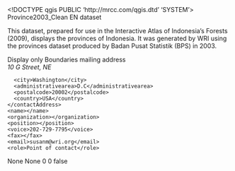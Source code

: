 <!DOCTYPE qgis PUBLIC 'http://mrcc.com/qgis.dtd' 'SYSTEM'>
<qgis version="3.28.1-Firenze">
  <identifier>Province2003_Clean</identifier>
  <parentidentifier></parentidentifier>
  <language>EN</language>
  <type>dataset</type>
  <title>Province2003_Clean</title>
  <abstract>This dataset, prepared for use in the Interactive Atlas of Indonesia's Forests (2009), displays the provinces of Indonesia. It was generated by WRI using the provinces dataset produced by Badan Pusat Statistik (BPS) in 2003.

Display only</abstract>
  <keywords vocabulary="gmd:topicCategory">
    <keyword>Boundaries</keyword>
  </keywords>
  <contact>
    <contactAddress>
      <type>mailing address</type>
      <address>10 G Street, NE</address>
      <city>Washington</city>
      <administrativearea>D.C</administrativearea>
      <postalcode>20002</postalcode>
      <country>USA</country>
    </contactAddress>
    <name></name>
    <organization></organization>
    <position></position>
    <voice>202-729-7795</voice>
    <fax></fax>
    <email>susanm@wri.org</email>
    <role>Point of contact</role>
  </contact>
  <links>
    <link description="" format="" name="Shapefile" size="" url="file://\\GISLB\C$\AtlasIndo\Data\Boundaries\Province2003_Clean.shp" type="Local Area Network" mimeType=""/>
  </links>
  <fees></fees>
  <constraints type="Access">None</constraints>
  <rights>None</rights>
  <encoding></encoding>
  <crs>
    <spatialrefsys nativeFormat="Wkt">
      <wkt></wkt>
      <proj4></proj4>
      <srsid>0</srsid>
      <srid>0</srid>
      <authid></authid>
      <description></description>
      <projectionacronym></projectionacronym>
      <ellipsoidacronym></ellipsoidacronym>
      <geographicflag>false</geographicflag>
    </spatialrefsys>
  </crs>
  <extent>
    <spatial dimensions="2" minx="95.05965399999999477" maxy="5.9068839999999998" miny="-10.99740700000000082" maxz="0" crs="EPSG:4326" minz="0" maxx="141.00718699999998762"/>
    <temporal>
      <period>
        <start></start>
        <end></end>
      </period>
    </temporal>
  </extent>
</qgis>
